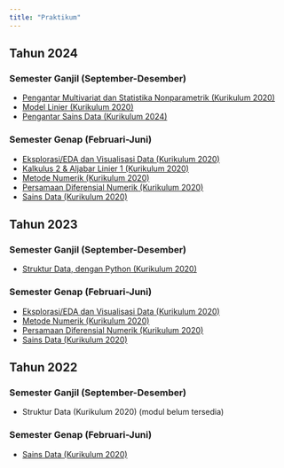 ```yaml
---
title: "Praktikum"
---
```


## Tahun 2024

### Semester Ganjil (September-Desember)
* [Pengantar Multivariat dan Statistika Nonparametrik (Kurikulum 2020)](modulprak/2024/ganjil/pengmul-nonpar/pengmulnonpar2024.qmd)
* [Model Linier (Kurikulum 2020)](modulprak/2024/ganjil/molin/molin2024.qmd)
* [Pengantar Sains Data (Kurikulum 2024)](modulprak/2024/ganjil/psd/psd2024.qmd)

### Semester Genap (Februari-Juni)

* [Eksplorasi/EDA dan Visualisasi Data (Kurikulum 2020)](modulprak/2024/genap/eda/eda2024genap.qmd)
* [Kalkulus 2 & Aljabar Linier 1 (Kurikulum 2020)](modulprak/2024/genap/kalkulin/kalkulin2024genap.qmd)
* [Metode Numerik (Kurikulum 2020)](modulprak/2024/genap/metnum/metnum2024genap.qmd)
* [Persamaan Diferensial Numerik (Kurikulum 2020)](modulprak/2024/genap/pdnum/pdnum2024genap.qmd)
* [Sains Data (Kurikulum 2020)](modulprak/2024/genap/saindat/saindat2024genap.qmd)

## Tahun 2023

### Semester Ganjil (September-Desember)

* [Struktur Data, dengan Python (Kurikulum 2020)](modulprak/2023/ganjil/strukdat_py/strukdat2023.qmd)

### Semester Genap (Februari-Juni)

* [Eksplorasi/EDA dan Visualisasi Data (Kurikulum 2020)](modulprak/2023/genap/eda/eda2023genap.qmd)
* [Metode Numerik (Kurikulum 2020)](modulprak/2023/genap/metnum/metnum2023genap.qmd)
* [Persamaan Diferensial Numerik (Kurikulum 2020)](modulprak/2023/genap/pdnum/pdnum2023.qmd)
* [Sains Data (Kurikulum 2020)](modulprak/2023/genap/sainsdata/sainsdata2023.qmd)

## Tahun 2022

### Semester Ganjil (September-Desember)

* Struktur Data (Kurikulum 2020) (modul belum tersedia)

### Semester Genap (Februari-Juni)

* [Sains Data (Kurikulum 2020)](modulprak/2022/genap/saindat/saindat2022genap.qmd)